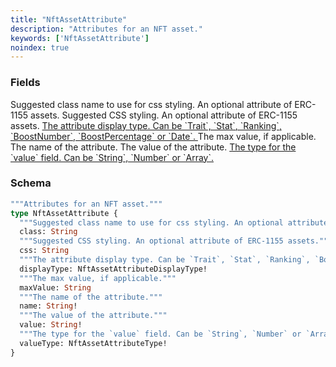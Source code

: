 ```yaml
---
title: "NftAssetAttribute"
description: "Attributes for an NFT asset."
keywords: ['NftAssetAttribute']
noindex: true
---
```


### Fields

<ResponseField name="class" type="String">
  Suggested class name to use for css styling. An optional attribute of ERC-1155 assets.
</ResponseField>

<ResponseField name="css" type="String">
  Suggested CSS styling. An optional attribute of ERC-1155 assets.
</ResponseField>

<a href="/api-reference/types/nftassetattributedisplaytype">
  <ResponseField name="displayType" type="NftAssetAttributeDisplayType!" required>
    The attribute display type. Can be `Trait`, `Stat`, `Ranking`, `BoostNumber`, `BoostPercentage` or `Date`.
  </ResponseField>
</a>

<ResponseField name="maxValue" type="String">
  The max value, if applicable.
</ResponseField>

<ResponseField name="name" type="String!" required>
  The name of the attribute.
</ResponseField>

<ResponseField name="value" type="String!" required>
  The value of the attribute.
</ResponseField>

<a href="/api-reference/types/nftassetattributetype">
  <ResponseField name="valueType" type="NftAssetAttributeType!" required>
    The type for the `value` field. Can be `String`, `Number` or `Array`.
  </ResponseField>
</a>

### Schema


```graphql 
"""Attributes for an NFT asset."""
type NftAssetAttribute {
  """Suggested class name to use for css styling. An optional attribute of ERC-1155 assets."""
  class: String
  """Suggested CSS styling. An optional attribute of ERC-1155 assets."""
  css: String
  """The attribute display type. Can be `Trait`, `Stat`, `Ranking`, `BoostNumber`, `BoostPercentage` or `Date`."""
  displayType: NftAssetAttributeDisplayType!
  """The max value, if applicable."""
  maxValue: String
  """The name of the attribute."""
  name: String!
  """The value of the attribute."""
  value: String!
  """The type for the `value` field. Can be `String`, `Number` or `Array`."""
  valueType: NftAssetAttributeType!
}
```

